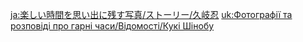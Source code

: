 {{TPRGT Story
|character          = Kuki Shinobu
|date               = 2022-07-27
|zh                 = 
;今天是久岐忍的生日哦，我们快去为她庆祝吧！
:'''派蒙：'''阿忍，我们做了一顶花环，快看，它和你的眼睛颜色很像呢！你戴上看看…
:'''派蒙：'''嘿嘿，果然适合你，真好看～
:'''久岐忍：'''谢谢，我很喜欢。
:'''久岐忍：'''对了，你们有没有听到什么声音？
:'''派蒙：'''嗯…派蒙刚刚好像确实听到了喊声…
:'''旅行者：'''也许是一斗又把堇瓜烤糊了。
:'''派蒙：'''欸？让他自己想办法啦，我们先把手环编完吧！
|dialogue_review_zh = …你们有没有听到什么声音？
|en                 =
;Today is [[Kuki Shinobu]]'s birthday, let's go and celebrate with her!
:'''Paimon:''' Shinobu, we made a flower crown, come look, its color is just like your eyes! Let's see how it looks on you...
:'''Paimon:''' Heheh, just as I thought, it suits you! It looks so nice~
:'''Kuki Shinobu:''' Thank you, I like it very much.
:'''Kuki Shinobu:''' By the way, do you guys hear something?
:'''Paimon:''' Yeah... Paimon thinks she just heard something like a scream...
:'''Traveler:''' Maybe [[Itto]] burnt the [[Lavender Melon]]s he was roasting again.
:'''Paimon:''' Huh? Then let him figure it out himself, let's finish weaving these bracelets!
|dialogue_review_en = ...Do you guys hear something?
}}

<!-- interwikis -->
[[ja:楽しい時間を思い出に残す写真/ストーリー/久岐忍]]
[[uk:Фотографії та розповіді про гарні часи/Відомості/Кукі Шінобу]]